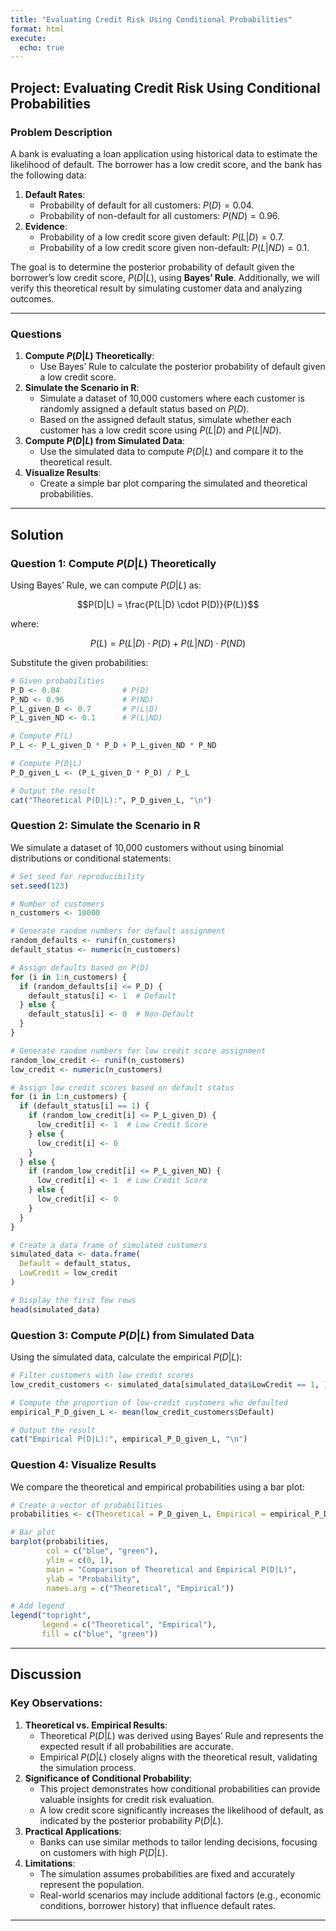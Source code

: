 ```yaml
---
title: "Evaluating Credit Risk Using Conditional Probabilities"
format: html
execute:
  echo: true
---
```


## Project: Evaluating Credit Risk Using Conditional Probabilities

### Problem Description

A bank is evaluating a loan application using historical data to estimate the likelihood of default. The borrower has a low credit score, and the bank has the following data:

1. **Default Rates**:
   - Probability of default for all customers: $P(D) = 0.04$.
   - Probability of non-default for all customers: $P(ND) = 0.96$.

2. **Evidence**:
   - Probability of a low credit score given default: $P(L|D) = 0.7$.
   - Probability of a low credit score given non-default: $P(L|ND) = 0.1$.

The goal is to determine the posterior probability of default given the borrower’s low credit score, $P(D|L)$, using **Bayes' Rule**. Additionally, we will verify this theoretical result by simulating customer data and analyzing outcomes.

---

### Questions

1. **Compute $P(D|L)$ Theoretically**:
   - Use Bayes' Rule to calculate the posterior probability of default given a low credit score.

2. **Simulate the Scenario in R**:
   - Simulate a dataset of 10,000 customers where each customer is randomly assigned a default status based on $P(D)$.
   - Based on the assigned default status, simulate whether each customer has a low credit score using $P(L|D)$ and $P(L|ND)$.

3. **Compute $P(D|L)$ from Simulated Data**:
   - Use the simulated data to compute $P(D|L)$ and compare it to the theoretical result.

4. **Visualize Results**:
   - Create a simple bar plot comparing the simulated and theoretical probabilities.

---

## Solution

### Question 1: Compute $P(D|L)$ Theoretically

Using Bayes' Rule, we can compute $P(D|L)$ as:

$$P(D|L) = \frac{P(L|D) \cdot P(D)}{P(L)}$$

where:

$$P(L) = P(L|D) \cdot P(D) + P(L|ND) \cdot P(ND)$$

Substitute the given probabilities:

```r
# Given probabilities
P_D <- 0.04              # P(D)
P_ND <- 0.96             # P(ND)
P_L_given_D <- 0.7       # P(L|D)
P_L_given_ND <- 0.1      # P(L|ND)

# Compute P(L)
P_L <- P_L_given_D * P_D + P_L_given_ND * P_ND

# Compute P(D|L)
P_D_given_L <- (P_L_given_D * P_D) / P_L

# Output the result
cat("Theoretical P(D|L):", P_D_given_L, "\n")
```

### Question 2: Simulate the Scenario in R

We simulate a dataset of 10,000 customers without using binomial distributions or conditional statements:

```r
# Set seed for reproducibility
set.seed(123)

# Number of customers
n_customers <- 10000

# Generate random numbers for default assignment
random_defaults <- runif(n_customers)
default_status <- numeric(n_customers)

# Assign defaults based on P(D)
for (i in 1:n_customers) {
  if (random_defaults[i] <= P_D) {
    default_status[i] <- 1  # Default
  } else {
    default_status[i] <- 0  # Non-Default
  }
}

# Generate random numbers for low credit score assignment
random_low_credit <- runif(n_customers)
low_credit <- numeric(n_customers)

# Assign low credit scores based on default status
for (i in 1:n_customers) {
  if (default_status[i] == 1) {
    if (random_low_credit[i] <= P_L_given_D) {
      low_credit[i] <- 1  # Low Credit Score
    } else {
      low_credit[i] <- 0
    }
  } else {
    if (random_low_credit[i] <= P_L_given_ND) {
      low_credit[i] <- 1  # Low Credit Score
    } else {
      low_credit[i] <- 0
    }
  }
}

# Create a data frame of simulated customers
simulated_data <- data.frame(
  Default = default_status,
  LowCredit = low_credit
)

# Display the first few rows
head(simulated_data)
```

### Question 3: Compute $P(D|L)$ from Simulated Data

Using the simulated data, calculate the empirical $P(D|L)$:

```r
# Filter customers with low credit scores
low_credit_customers <- simulated_data[simulated_data$LowCredit == 1, ]

# Compute the proportion of low-credit customers who defaulted
empirical_P_D_given_L <- mean(low_credit_customers$Default)

# Output the result
cat("Empirical P(D|L):", empirical_P_D_given_L, "\n")
```

### Question 4: Visualize Results

We compare the theoretical and empirical probabilities using a bar plot:

```r
# Create a vector of probabilities
probabilities <- c(Theoretical = P_D_given_L, Empirical = empirical_P_D_given_L)

# Bar plot
barplot(probabilities, 
        col = c("blue", "green"), 
        ylim = c(0, 1), 
        main = "Comparison of Theoretical and Empirical P(D|L)",
        ylab = "Probability",
        names.arg = c("Theoretical", "Empirical"))

# Add legend
legend("topright", 
       legend = c("Theoretical", "Empirical"), 
       fill = c("blue", "green"))
```

---

## Discussion

### Key Observations:

1. **Theoretical vs. Empirical Results**:
   - Theoretical $P(D|L)$ was derived using Bayes' Rule and represents the expected result if all probabilities are accurate.
   - Empirical $P(D|L)$ closely aligns with the theoretical result, validating the simulation process.

2. **Significance of Conditional Probability**:
   - This project demonstrates how conditional probabilities can provide valuable insights for credit risk evaluation.
   - A low credit score significantly increases the likelihood of default, as indicated by the posterior probability $P(D|L)$.

3. **Practical Applications**:
   - Banks can use similar methods to tailor lending decisions, focusing on customers with high $P(D|L)$.

4. **Limitations**:
   - The simulation assumes probabilities are fixed and accurately represent the population.
   - Real-world scenarios may include additional factors (e.g., economic conditions, borrower history) that influence default rates.

---
